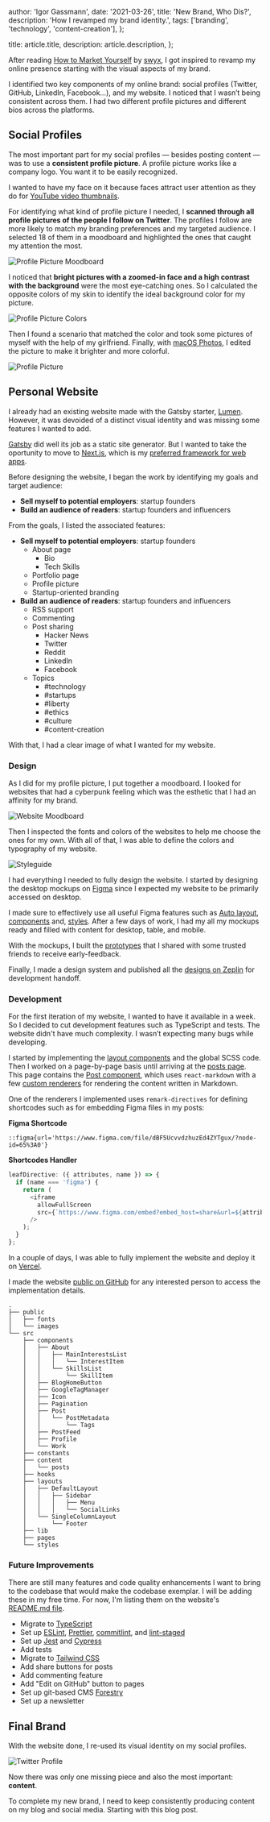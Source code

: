 

  author: 'Igor Gassmann',
  date: '2021-03-26',
  title: 'New Brand, Who Dis?',
  description: 'How I revamped my brand identity.',
  tags: ['branding', 'technology', 'content-creation'],
};

  title: article.title,
  description: article.description,
};


After reading [How to Market Yourself](https://www.swyx.io/marketing-yourself/) by
[swyx](https://www.swyx.io/about/), I got inspired to revamp my online presence starting with the
visual aspects of my brand.

I identified two key components of my online brand: social profiles (Twitter, GitHub, LinkedIn,
Facebook…), and my website. I noticed that I wasn’t being consistent across them. I had two
different profile pictures and different bios across the platforms.

## Social Profiles

The most important part for my social profiles — besides posting content — was to use a **consistent
profile picture**. A profile picture works like a company logo. You want it to be easily recognized.

I wanted to have my face on it because faces attract user attention as they do for
[YouTube video thumbnails](https://www.youtube.com/watch?v=GPX4PiwQz0U).

For identifying what kind of profile picture I needed, I **scanned through all profile pictures of
the people I follow on Twitter**. The profiles I follow are more likely to match my branding
preferences and my targeted audience. I selected 18 of them in a moodboard and highlighted the ones
that caught my attention the most.

<Image src={profilePictureMoodboard} alt="Profile Picture Moodboard" />

I noticed that **bright pictures with a zoomed-in face and a high contrast with the background**
were the most eye-catching ones. So I calculated the opposite colors of my skin to identify the
ideal background color for my picture.

<Image src={profilePictureColors} alt="Profile Picture Colors" className="mx-auto w-60" />

Then I found a scenario that matched the color and took some pictures of myself with the help of my
girlfriend. Finally, with
[macOS Photos](https://support.apple.com/guide/photos/editing-basics-pht304c2ace6/6.0/mac/11.0), I
edited the picture to make it brighter and more colorful.

<Image src={profilePicture} alt="Profile Picture" className="mx-auto w-32" />

## Personal Website

I already had an existing website made with the Gatsby starter,
[Lumen](https://github.com/alxshelepenok/gatsby-starter-lumen). However, it was devoided of a
distinct visual identity and was missing some features I wanted to add.

[Gatsby](https://www.gatsbyjs.com/) did well its job as a static site generator. But I wanted to
take the oportunity to move to [Next.js](https://nextjs.org/), which is my
[preferred framework for web apps](/articles/2020-mvp-stack).

Before designing the website, I began the work by identifying my goals and target audience:

- **Sell myself to potential employers**: startup founders
- **Build an audience of readers**: startup founders and influencers

From the goals, I listed the associated features:

- **Sell myself to potential employers**: startup founders
  - About page
    - Bio
    - Tech Skills
  - Portfolio page
  - Profile picture
  - Startup-oriented branding
- **Build an audience of readers**: startup founders and influencers
  - RSS support
  - Commenting
  - Post sharing
    - Hacker News
    - Twitter
    - Reddit
    - LinkedIn
    - Facebook
  - Topics
    - #technology
    - #startups
    - #liberty
    - #ethics
    - #culture
    - #content-creation

With that, I had a clear image of what I wanted for my website.

### Design

As I did for my profile picture, I put together a moodboard. I looked for websites that had a
cyberpunk feeling which was the esthetic that I had an affinity for my brand.

<Image src={websiteMoodboard} alt="Website Moodboard" />

Then I inspected the fonts and colors of the websites to help me choose the ones for my own. With
all of that, I was able to define the colors and typography of my website.

<Image
  src={styleguide}
  alt="Styleguide"
  className="rounded-md border-4 border-zinc-900 bg-zinc-900"
/>

I had everything I needed to fully design the website. I started by designing the desktop mockups on
[Figma](https://figma.com/) since I expected my website to be primarily accessed on desktop.

I made sure to effectively use all useful Figma features such as
[Auto layout](https://help.figma.com/hc/en-us/articles/360040451373-Create-dynamic-designs-with-Auto-layout),
[components](https://help.figma.com/hc/en-us/articles/360038662654-Guide-to-Components-in-Figma)
and, [styles](https://help.figma.com/hc/en-us/articles/360039238753-Styles-in-Figma). After a few
days of work, I had my all my mockups ready and filled with content for desktop, table, and mobile.

<FigmaFile url="https://www.figma.com/file/dBF5UcvvdzhuzEd4ZYTgux/?node-id=0%3A1" />

With the mockups, I built the
[prototypes](https://help.figma.com/hc/en-us/articles/360040314193-Guide-to-prototyping-in-Figma)
that I shared with some trusted friends to receive early-feedback.

<FigmaFile url="https://www.figma.com/proto/dBF5UcvvdzhuzEd4ZYTgux/Personal-Website?node-id=78%3A327&viewport=-1854%2C372%2C0.5385761857032776&scaling=scale-down&page-id=78%3A140" />

Finally, I made a design system and published all the
[designs on Zeplin](https://scene.zeplin.io/project/605ca4ee92a33101a2c90ac4) for development
handoff.

<FigmaFile url="https://www.figma.com/file/dBF5UcvvdzhuzEd4ZYTgux/?node-id=65%3A0" />

### Development

For the first iteration of my website, I wanted to have it available in a week. So I decided to cut
development features such as TypeScript and tests. The website didn't have much complexity. I wasn’t
expecting many bugs while developing.

I started by implementing the
[layout components](https://github.com/IGassmann/personal-website/tree/0c66e1d164efac2df32508ec33312e3cfa28fb3d/src/layouts)
and the global SCSS code. Then I worked on a page-by-page basis until arriving at the
[posts page](https://github.com/IGassmann/personal-website/blob/main/src/pages/post/%5BpostSlug%5D.js).
This page contains the
[Post component](https://github.com/IGassmann/personal-website/blob/0c66e1d164efac2df32508ec33312e3cfa28fb3d/src/components/Post/Post.js),
which uses `react-markdown` with a few
[custom renderers](https://github.com/IGassmann/personal-website/blob/0c66e1d164efac2df32508ec33312e3cfa28fb3d/src/lib/markdownRenderers.js)
for rendering the content written in Markdown.

One of the renderers I implemented uses `remark-directives` for defining shortcodes such as for
embedding Figma files in my posts:

**Figma Shortcode**

```
::figma{url='https://www.figma.com/file/dBF5UcvvdzhuzEd4ZYTgux/?node-id=65%3A0'}
```

**Shortcodes Handler**

```js
leafDirective: ({ attributes, name }) => {
  if (name === 'figma') {
    return (
      <iframe
        allowFullScreen
        src={`https://www.figma.com/embed?embed_host=share&url=${attributes.url}`}
      />
    );
  }
};
```

In a couple of days, I was able to fully implement the website and deploy it on
[Vercel](https://vercel.com/).

I made the website [public on GitHub](https://github.com/IGassmann/personal-website) for any
interested person to access the implementation details.

```
.
├── public
│   ├── fonts
│   └── images
└── src
    ├── components
    │   ├── About
    │   │   ├── MainInterestsList
    │   │   │   └── InterestItem
    │   │   └── SkillsList
    │   │       └── SkillItem
    │   ├── BlogHomeButton
    │   ├── GoogleTagManager
    │   ├── Icon
    │   ├── Pagination
    │   ├── Post
    │   │   └── PostMetadata
    │   │       └── Tags
    │   ├── PostFeed
    │   ├── Profile
    │   └── Work
    ├── constants
    ├── content
    │   └── posts
    ├── hooks
    ├── layouts
    │   ├── DefaultLayout
    │   │   ├── Sidebar
    │   │   │   ├── Menu
    │   │   │   └── SocialLinks
    │   └── SingleColumnLayout
    │       └── Footer
    ├── lib
    ├── pages
    └── styles
```

### Future Improvements

There are still many features and code quality enhancements I want to bring to the codebase that
would make the codebase exemplar. I will be adding these in my free time. For now, I'm listing them
on the website's
[README.md file](https://github.com/IGassmann/personal-website/blob/main/README.md).

- Migrate to [TypeScript](https://www.typescriptlang.org/)
- Set up [ESLint](https://eslint.org/), [Prettier](https://prettier.io/),
  [commitlint](https://commitlint.js.org/#/), and
  [lint-staged](https://github.com/okonet/lint-staged)
- Set up [Jest](https://jestjs.io/) and [Cypress](https://www.cypress.io/)
- Add tests
- Migrate to [Tailwind CSS](https://tailwindcss.com/)
- Add share buttons for posts
- Add commenting feature
- Add "Edit on GitHub" button to pages
- Set up git-based CMS [Forestry](https://forestry.io/)
- Set up a newsletter

## Final Brand

With the website done, I re-used its visual identity on my social profiles.

<Image src={twitterProfile} alt="Twitter Profile" className="mx-auto w-96" />

Now there was only one missing piece and also the most important: **content**.

To complete my new brand, I need to keep consistently producing content on my blog and social media.
Starting with this blog post.
